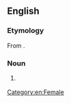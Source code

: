 ==English==

===Etymology===
From {{confix|gyno|cracy|lang=en}}.

===Noun===
{{en-noun|~|gynocracies}}

# {{lb|en|government|sociology}} {{synonym of|gynecocracy|lang=en}}

[[Category:en:Female]]